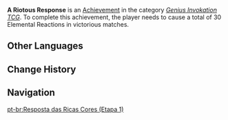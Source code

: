 {{Achievement Infobox
|title        = A Riotous Response
|id           = 80197
|order id     = 199
|category     = Genius Invokation TCG (Achievement)
|description  = Cause a total of 30 Elemental Reactions in victorious matches.
|requirements = 
|primogems    = 5
|tracking     = 
|topic        = 
|type         = 
|set          = A Riotous Response
|tier         = 1
|tiers_total  = 3
}}
'''A Riotous Response''' is an [[Achievement]] in the category ''[[Genius Invokation TCG (Achievement)|Genius Invokation TCG]]''. To complete this achievement, the player needs to cause a total of 30 Elemental Reactions in victorious matches.
<!--
==Gameplay Notes==
* 

==Trivia==
* 

==Gallery==
{{Preview
|size=300px
|file=
|caption=
}}

==Video Guides==
{{EVT
|video1   = 
|caption1 = 
}}
-->
==Other Languages==
{{Transclude|A Riotous Response|Other Languages}}

==Change History==
{{Change History|3.3|page=A Riotous Response}}
<!--
==References==
{{Reflist}}
-->
==Navigation==
{{Achievement Navbox}}

[[pt-br:Resposta das Ricas Cores (Etapa 1)]]